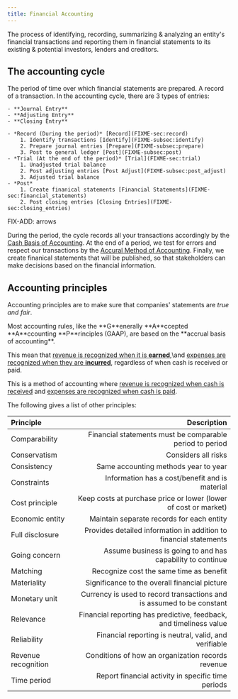 ```yaml
---
title: Financial Accounting
---
```


The process of identifying, recording, summarizing & analyzing an entity's financial transactions and reporting them in financial statements to its existing & potential investors, lenders and creditors.


## The accounting cycle



<Block variant="primary" title="Accounting period">
The period of time over which financial statements are prepared.
</Block>



<Block variant="knowledge" title="Entries">
A record of a transaction. In the accounting cycle, there are 3 types of entries:

    - **Journal Entry**
    - **Adjusting Entry**
    - **Closing Entry**
</Block>



    - *Record (During the period)* [Record](FIXME-sec:record)
        1. Identify transactions [Identify](FIXME-subsec:identify)
        2. Prepare journal entries [Prepare](FIXME-subsec:prepare)
        3. Post to general ledger [Post](FIXME-subsec:post)
    - *Trial (At the end of the period)* [Trial](FIXME-sec:trial)
        1. Unadjusted trial balance
        2. Post adjusting entries [Post Adjust](FIXME-subsec:post_adjust)
        3. Adjusted trial balance
    - *Post*
        1. Create finanical statements [Financial Statements](FIXME-sec:financial_statements)
        2. Post closing entries [Closing Entries](FIXME-sec:closing_entries)

FIX-ADD: arrows

During the period, the cycle records all your transactions accordingly by the [Cash Basis of Accounting](#thm-cash_basis). At the end of a period, we test for errors and respect our transactions by the [Accural Method of Accounting](#thm-accrual_basis). Finally, we create finanical statements that will be published, so that stakeholders can make decisions based on the financial information.


## Accounting principles

Accounting principles are to make sure that companies' statements are *true and fair*.

<Block variant="secondary" title="Accural method of accounting">
Most accounting rules, like the **G**enerally **A**ccepted **A**ccounting **P**rinciples (GAAP), are based on the **accrual basis of accounting**.


This mean that <u>revenue is recognized when it is **earned**</u>,\\and <u>expenses are recognized when they are **incurred**</u>, regardless of when cash is received or paid.

</Block>


<Block variant="knowledge" title="Cash basis of accounting">
This is a method of accounting where <u>revenue is recognized when cash is received</u> and <u>expenses are recognized when cash is paid</u>.

</Block>


The following gives a list of other principles:



| **Principle** | **Description** |
| :--- | ---: |
| Comparability | Financial statements must be comparable period to period |
| Conservatism | Considers all risks | strict rules |
| Consistency | Same accounting methods year to year |
| Constraints | Information has a cost/benefit and is material |
| Cost principle | Keep costs at purchase price or lower (lower of cost or market) |
| Economic entity | Maintain separate records for each entity |
| Full disclosure | Provides detailed information in addition to financial statements |
| Going concern | Assume business is going to and has capability to continue |
| Matching | Recognize cost the same time as benefit |
| Materiality | Significance to the overall financial picture |
| Monetary unit | Currency is used to record transactions and is assumed to be constant |
| Relevance | Financial reporting has predictive, feedback, and timeliness value |
| Reliability | Financial reporting is neutral, valid, and verifiable |
| Revenue recognition | Conditions of how an organization records revenue |
| Time period | Report financial activity in specific time periods |



